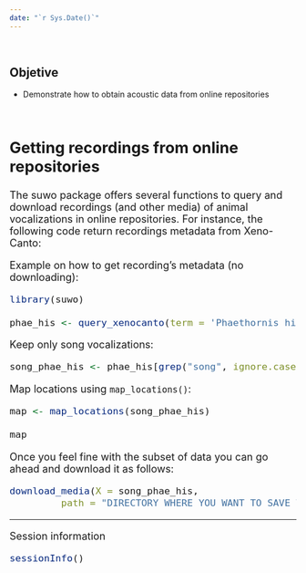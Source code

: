 ```yaml
---
date: "`r Sys.Date()`"
---
```


 

::: {.alert .alert-info}
## **Objetive** {.unnumbered .unlisted}

-   Demonstrate how to obtain acoustic data from online repositories
:::

 

<font size="4">

## Getting recordings from online repositories

The suwo package offers several functions to query and download recordings (and other media) of animal vocalizations in online repositories. For instance, the following code return recordings metadata from Xeno-Canto:

Example on how to get recording's metadata (no downloading):

```r

library(suwo)

phae_his <- query_xenocanto(term = 'Phaethornis hispidus')

```

Keep only song vocalizations:

```r

song_phae_his <- phae_his[grep("song", ignore.case = TRUE, phae_his$vocalization.type), ]

```

Map locations using `map_locations()`:

```r

map <- map_locations(song_phae_his)

map
```

Once you feel fine with the subset of data you can go ahead and download it as follows:

```r

download_media(X = song_phae_his, 
         path = "DIRECTORY WHERE YOU WANT TO SAVE THE FILES")

```

------------------------------------------------------------------------

<font size="4">Session information</font>

```r

sessionInfo()

```
